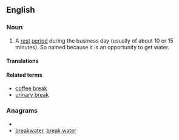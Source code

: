 ==English==

===Noun===
{{en-noun|sg=[[water]] [[break]]}}

# A [[rest]] [[period]] during the business day (usually of about 10 or 15 minutes). So named because it is an opportunity to get water.

====Translations====
{{trans-top|a rest period during the business day providing the opportunity to drink water}}
{{trans-mid}}
{{trans-bottom}}

====Related terms====
*[[coffee break]]
*[[urinary break]]

===Anagrams===
* {{alphagram|aabeekrrtw}}
* [[breakwater#English|breakwater]], [[break water#English|break water]]